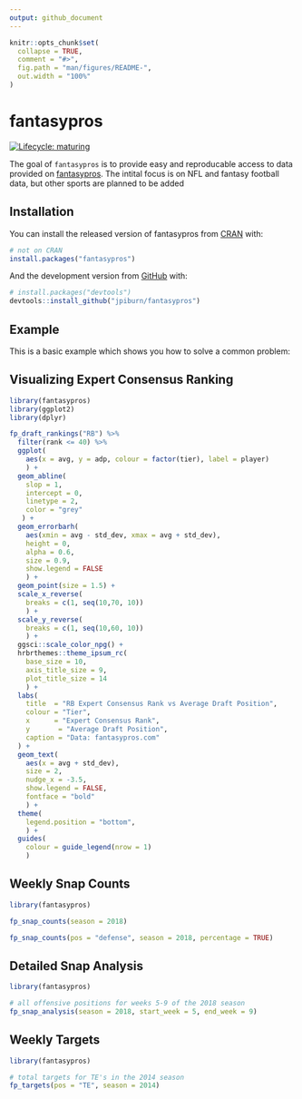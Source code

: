```yaml
---
output: github_document
---
```


<!-- README.md is generated from README.Rmd. Please edit that file -->

```r
knitr::opts_chunk$set(
  collapse = TRUE,
  comment = "#>",
  fig.path = "man/figures/README-",
  out.width = "100%"
)
```
# fantasypros

<!-- badges: start -->
[![Lifecycle: maturing](https://img.shields.io/badge/lifecycle-maturing-blue.svg)](https://www.tidyverse.org/lifecycle/#maturing)
<!-- badges: end -->

The goal of `fantasypros` is to provide easy and reproducable access to data
provided on [fantasypros](https://www.fantasypros.com). The intital focus is on
NFL and fantasy football data, but other sports are planned to be added

## Installation

You can install the released version of fantasypros from [CRAN](https://CRAN.R-project.org) with:

``` r
# not on CRAN
install.packages("fantasypros")
```

And the development version from [GitHub](https://github.com/) with:

``` r
# install.packages("devtools")
devtools::install_github("jpiburn/fantasypros")
```
## Example

This is a basic example which shows you how to solve a common problem:

## Visualizing Expert Consensus Ranking
```r
library(fantasypros)
library(ggplot2)
library(dplyr)

fp_draft_rankings("RB") %>%
  filter(rank <= 40) %>%
  ggplot(
    aes(x = avg, y = adp, colour = factor(tier), label = player)
    ) +
  geom_abline(
    slop = 1, 
    intercept = 0,
    linetype = 2,
    color = "grey"
   ) +
  geom_errorbarh(
    aes(xmin = avg - std_dev, xmax = avg + std_dev), 
    height = 0, 
    alpha = 0.6, 
    size = 0.9,  
    show.legend = FALSE
    ) +
  geom_point(size = 1.5) +
  scale_x_reverse(
    breaks = c(1, seq(10,70, 10))
    ) +
  scale_y_reverse(
    breaks = c(1, seq(10,60, 10))
    ) +
  ggsci::scale_color_npg() +
  hrbrthemes::theme_ipsum_rc(
    base_size = 10, 
    axis_title_size = 9,
    plot_title_size = 14
    ) +
  labs(
    title  = "RB Expert Consensus Rank vs Average Draft Position",
    colour = "Tier",
    x      = "Expert Consensus Rank",
    y       = "Average Draft Position",
    caption = "Data: fantasypros.com"
  ) + 
  geom_text(
    aes(x = avg + std_dev), 
    size = 2, 
    nudge_x = -3.5, 
    show.legend = FALSE,
    fontface = "bold"
    ) +
  theme(
    legend.position = "bottom",
    ) +
  guides(
    colour = guide_legend(nrow = 1)
    )
```


## Weekly Snap Counts
```r
library(fantasypros)

fp_snap_counts(season = 2018)

fp_snap_counts(pos = "defense", season = 2018, percentage = TRUE)

```


## Detailed Snap Analysis
```r
library(fantasypros)

# all offensive positions for weeks 5-9 of the 2018 season
fp_snap_analysis(season = 2018, start_week = 5, end_week = 9)
```

## Weekly Targets
```r
library(fantasypros)

# total targets for TE's in the 2014 season
fp_targets(pos = "TE", season = 2014)
```
